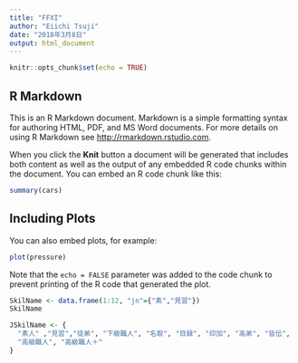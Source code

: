 ```yaml
---
title: "FFXI"
author: "Eiichi Tsuji"
date: "2018年3月8日"
output: html_document
---
```


```r
knitr::opts_chunk$set(echo = TRUE)
```

## R Markdown

This is an R Markdown document. Markdown is a simple formatting syntax for authoring HTML, PDF, and MS Word documents. For more details on using R Markdown see <http://rmarkdown.rstudio.com>.

When you click the **Knit** button a document will be generated that includes both content as well as the output of any embedded R code chunks within the document. You can embed an R code chunk like this:

```r
summary(cars)
```

## Including Plots

You can also embed plots, for example:

```r
plot(pressure)
```

Note that the `echo = FALSE` parameter was added to the code chunk to prevent printing of the R code that generated the plot.

```r

SkilName <- data.frame(1:12, "jn"={"素","見習"})
SkilName

JSkilName <- {
  "素人" ,"見習","徒弟", "下級職人", "名取", "目録", "印加", "高弟", "皆伝", "師範",
  "高級職人", "高級職人＋"
}

```

